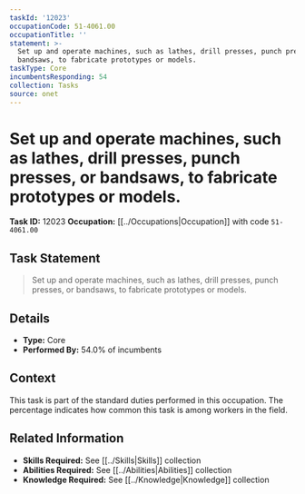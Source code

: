 ```yaml
---
taskId: '12023'
occupationCode: 51-4061.00
occupationTitle: ''
statement: >-
  Set up and operate machines, such as lathes, drill presses, punch presses, or
  bandsaws, to fabricate prototypes or models.
taskType: Core
incumbentsResponding: 54
collection: Tasks
source: onet
---
```

# Set up and operate machines, such as lathes, drill presses, punch presses, or bandsaws, to fabricate prototypes or models.

**Task ID:** 12023
**Occupation:** [[../Occupations|Occupation]] with code `51-4061.00`

## Task Statement

> Set up and operate machines, such as lathes, drill presses, punch presses, or bandsaws, to fabricate prototypes or models.

## Details

- **Type:** Core
- **Performed By:** 54.0% of incumbents

## Context

This task is part of the standard duties performed in this occupation. The percentage indicates how common this task is among workers in the field.

## Related Information

- **Skills Required:** See [[../Skills|Skills]] collection
- **Abilities Required:** See [[../Abilities|Abilities]] collection
- **Knowledge Required:** See [[../Knowledge|Knowledge]] collection
